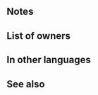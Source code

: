 {{Weapon Infobox
|tagid=SID_聖鈴の剣
|weaponType=Sword
|might=10
|range=1
|effect=When unit deals damage to foe during combat, restores 5 HP to unit. (Triggers even if 0 damage is dealt.)
|cost=200
|exclusive=0
|statModifiers=0,10,0,0,0
|required=Steel Sword
|next=Bellringer+
|promotionRarity=5
|promotionTier=1
|properties=
}}
==Notes==
{{CombatHPRecovery}}
==List of owners==
{{Skill Hero List}}
==In other languages==
{{OtherLanguages
|english=Bellringer
|japanese=聖鈴の剣
|german=Glockenläuten
|spanishEU=Hoja melodiosa
|spanishLA=Hoja melodiosa
|french=Épée carillon
|italian=Batacchio
|chineseTW=聖鈴之劍
|portuguese=Bate o sino
}}
==See also==
{{See also skills|cond=Description LIKE '%unit deals damage to foe during combat, restores%HP to unit%' AND Exclusive='1'}}
{{Weapons Navbox}}